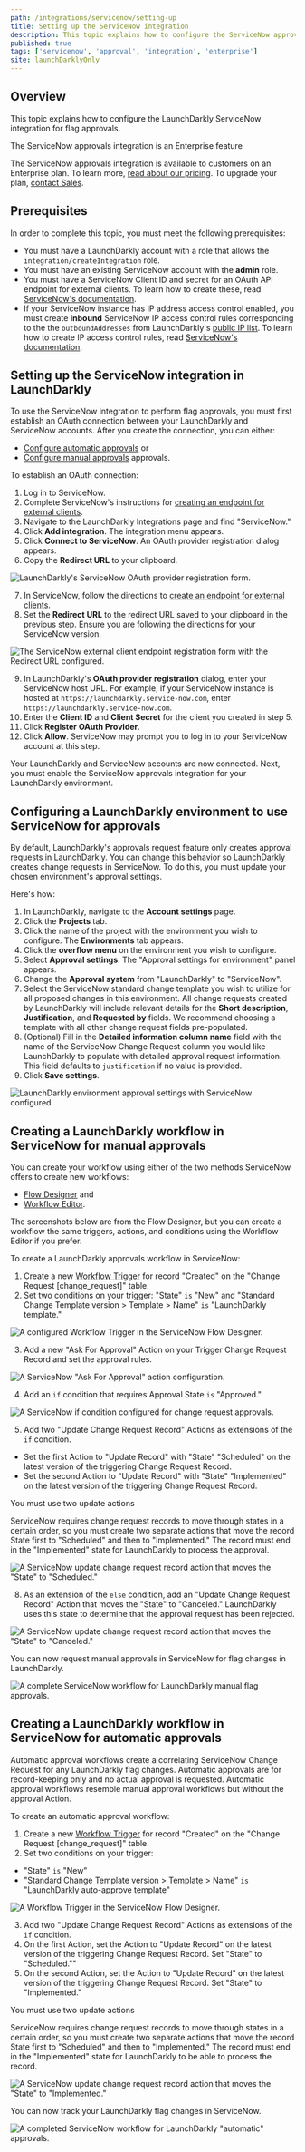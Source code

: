 ```yaml
---
path: /integrations/servicenow/setting-up
title: Setting up the ServiceNow integration
description: This topic explains how to configure the ServiceNow approvals integration.
published: true
tags: ['servicenow', 'approval', 'integration', 'enterprise']
site: launchDarklyOnly
---
```


## Overview

This topic explains how to configure the LaunchDarkly ServiceNow integration for flag approvals.

<Callout intent="info">
  <CalloutTitle>The ServiceNow approvals integration is an Enterprise feature</CalloutTitle>
  <CalloutDescription>

The ServiceNow approvals integration is available to customers on an Enterprise plan. To learn more, [read about our pricing](https://launchdarkly.com/pricing/). To upgrade your plan, [contact Sales](https://launchdarkly.com/contact-sales/).

  </CalloutDescription>
</Callout>

## Prerequisites

In order to complete this topic, you must meet the following prerequisites:

- You must have a LaunchDarkly account with a role that allows the `integration/createIntegration` role.
- You must have an existing ServiceNow account with the **admin** role.
- You must have a ServiceNow Client ID and secret for an OAuth API endpoint for external clients. To learn how to create these, read [ServiceNow's documentation](https://docs.servicenow.com/bundle/page/administer/security/task/t_CreateEndpointforExternalClients.html).
- If your ServiceNow instance has IP address access control enabled, you must create **inbound** ServiceNow IP access control rules corresponding to the the `outboundAddresses` from LaunchDarkly's [public IP list](/home/advanced/public-ip-list). To learn how to create IP access control rules, read [ServiceNow's documentation](https://docs.servicenow.com/bundle/page/administer/login/task/t_AccessControl.html).

## Setting up the ServiceNow integration in LaunchDarkly

To use the ServiceNow integration to perform flag approvals, you must first establish an OAuth connection between your LaunchDarkly and ServiceNow accounts. After you create the connection, you can either:

- [Configure automatic approvals](#creating-a-launchdarkly-workflow-in-servicenow-for-automatic-approvals) or
- [Configure manual approvals](#creating-a-launchdarkly-workflow-in-servicenow-for-manual-approvals) approvals.

To establish an OAuth connection:

1. Log in to ServiceNow.
2. Complete ServiceNow's instructions for [creating an endpoint for external clients](https://docs.servicenow.com/bundle/page/administer/security/task/t_CreateEndpointforExternalClients.html).
3. Navigate to the LaunchDarkly Integrations page and find "ServiceNow."
4. Click **Add integration**. The integration menu appears.
5. Click **Connect to ServiceNow**. An OAuth provider registration dialog appears.
6. Copy the **Redirect URL** to your clipboard.

![LaunchDarkly's ServiceNow OAuth provider registration form.](servicenow-register-oauth-launchdarkly.png)

7. In ServiceNow, follow the directions to [create an endpoint for external clients](https://docs.servicenow.com/bundle/page/administer/security/task/t_CreateEndpointforExternalClients.html).
8. Set the **Redirect URL** to the redirect URL saved to your clipboard in the previous step. Ensure you are following the directions for your ServiceNow version.

![The ServiceNow external client endpoint registration form with the Redirect URL configured.](servicenow-register-oauth-provider.png)

9. In LaunchDarkly's **OAuth provider registration** dialog, enter your ServiceNow host URL. For example, if your ServiceNow instance is hosted at `https://launchdarkly.service-now.com`, enter `https://launchdarkly.service-now.com`.
10. Enter the **Client ID** and **Client Secret** for the client you created in step 5.
11. Click **Register OAuth Provider**.
12. Click **Allow**. ServiceNow may prompt you to log in to your ServiceNow account at this step.

Your LaunchDarkly and ServiceNow accounts are now connected. Next, you must enable the ServiceNow approvals integration for your LaunchDarkly environment.

## Configuring a LaunchDarkly environment to use ServiceNow for approvals

By default, LaunchDarkly's approvals request feature only creates approval requests in LaunchDarkly. You can change this behavior so LaunchDarkly creates change requests in ServiceNow. To do this, you must update your chosen environment's approval settings.

Here's how:

1. In LaunchDarkly, navigate to the **Account settings** page.
2. Click the **Projects** tab.
3. Click the name of the project with the environment you wish to configure. The **Environments** tab appears.
4. Click the **overflow menu** on the environment you wish to configure.
5. Select **Approval settings**. The "Approval settings for environment" panel appears.
6. Change the **Approval system** from "LaunchDarkly" to "ServiceNow".
7. Select the ServiceNow standard change template you wish to utilize for all proposed changes in this environment. All change requests created by LaunchDarkly will include relevant details for the **Short description**, **Justification**, and **Requested by** fields. We recommend choosing a template with all other change request fields pre-populated.
8. (Optional) Fill in the **Detailed information column name** field with the name of the ServiceNow Change Request column you would like LaunchDarkly to populate with detailed approval request information. This field defaults to `justification` if no value is provided.
9. Click **Save settings**.

![LaunchDarkly environment approval settings with ServiceNow configured.](servicenow-environment-approval-settings.png)

## Creating a LaunchDarkly workflow in ServiceNow for manual approvals

You can create your workflow using either of the two methods ServiceNow offers to create new workflows:

- [Flow Designer](https://docs.servicenow.com/bundle/utah-build-workflows/page/administer/flow-designer/concept/flow-designer.html) and
- [Workflow Editor](https://docs.servicenow.com/bundle/utah-build-workflows/page/administer/workflow/reference/workflow-editor.html).

The screenshots below are from the Flow Designer, but you can create a workflow the same triggers, actions, and conditions using the Workflow Editor if you prefer.

To create a LaunchDarkly approvals workflow in ServiceNow:

1. Create a new [Workflow Trigger](https://docs.servicenow.com/bundle/utah-security-management/page/product/security-operations-common/task/create-workflow-triggers.html) for record "Created" on the "Change Request [change_request]" table.
2. Set two conditions on your trigger: "State" `is` "New" and "Standard Change Template version > Template > Name" `is` "LaunchDarkly template."

![A configured Workflow Trigger in the ServiceNow Flow Designer.](servicenow-workflow-trigger.png)

3. Add a new "Ask For Approval" Action on your Trigger Change Request Record and set the approval rules.

![A ServiceNow "Ask For Approval" action configuration.](servicenow-manual-approval.png)

4. Add an `if` condition that requires Approval State `is` "Approved."

![A ServiceNow if condition configured for change request approvals.](servicenow-manual-approval-if.png)

5. Add two "Update Change Request Record" Actions as extensions of the `if` condition.

- Set the first Action to "Update Record" with "State" "Scheduled" on the latest version of the triggering Change Request Record.
- Set the second Action to "Update Record" with "State" "Implemented" on the latest version of the triggering Change Request Record.

<Callout intent="alert">
<CalloutTitle>You must use two update actions</CalloutTitle>
<CalloutDescription>

ServiceNow requires change request records to move through states in a certain order, so you must create two separate actions that move the record State first to "Scheduled" and then to "Implemented." The record must end in the "Implemented" state for LaunchDarkly to process the approval.

</CalloutDescription>
</Callout>

![A ServiceNow update change request record action that moves the "State" to "Scheduled."](servicenow-if-update-1.png)

8. As an extension of the `else` condition, add an "Update Change Request Record" Action that moves the "State" to "Canceled." LaunchDarkly uses this state to determine that the approval request has been rejected.

![A ServiceNow update change request record action that moves the "State" to "Canceled."](servicenow-else-update.png)

You can now request manual approvals in ServiceNow for flag changes in LaunchDarkly.

![A complete ServiceNow workflow for LaunchDarkly manual flag approvals.](servicenow-completed-manual-flow.png)

## Creating a LaunchDarkly workflow in ServiceNow for automatic approvals

Automatic approval workflows create a correlating ServiceNow Change Request for any LaunchDarkly flag changes. Automatic approvals are for record-keeping only and no actual approval is requested. Automatic approval workflows resemble manual approval workflows but without the approval Action.

To create an automatic approval workflow:

1. Create a new [Workflow Trigger](https://docs.servicenow.com/bundle/utah-security-management/page/product/security-operations-common/task/create-workflow-triggers.html) for record "Created" on the "Change Request [change_request]" table.
2. Set two conditions on your trigger:

- "State" `is` "New"
- "Standard Change Template version > Template > Name" `is` "LaunchDarkly auto-approve template"

![A Workflow Trigger in the ServiceNow Flow Designer.](servicenow-workflow-trigger.png)

3. Add two "Update Change Request Record" Actions as extensions of the `if` condition.
4. On the first Action, set the Action to "Update Record" on the latest version of the triggering Change Request Record. Set "State" to "Scheduled.""
5. On the second Action, set the Action to "Update Record" on the latest version of the triggering Change Request Record. Set "State" to "Implemented."

<Callout intent="info">
<CalloutTitle>You must use two update actions</CalloutTitle>
<CalloutDescription>

ServiceNow requires change request records to move through states in a certain order, so you must create two separate actions that move the record State first to "Scheduled" and then to "Implemented." The record must end in the "Implemented" state for LaunchDarkly to be able to process the record.

</CalloutDescription>
</Callout>

![A ServiceNow update change request record action that moves the "State" to "Implemented."](servicenow-if-update-2.png)

You can now track your LaunchDarkly flag changes in ServiceNow.

![A completed ServiceNow workflow for LaunchDarkly "automatic" approvals.](servicenow-automatic-approvals.png)
